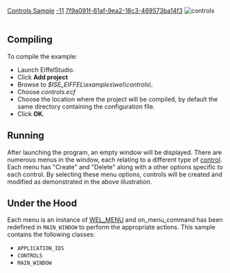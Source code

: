 [[Property:title|Controls Sample]]
[[Property:weight|-11]]
[[Property:uuid|7f9a091f-61af-9ea2-18c3-469573ba14f3]]
[[Image:controls|controls]]  <br/>
<br/>

==Compiling==

To compile the example: 
* Launch EiffelStudio. 
* Click '''Add project'''
* Browse to ''$ISE_EIFFEL\examples\wel\controls\''. 
* Choose ''controls.ecf''
* Choose the location where the project will be compiled, by default the same directory containing the configuration file. 
* Click '''OK'''. 

==Running==

After launching the program, an empty window will be displayed. There are numerous menus in the window, each relating to a different type of [[Controls cluster|control]]. Each menu has "Create" and "Delete" along with a other options specific to each control. By selecting these menu options, controls will be created and modified as demonstrated in the above illustration. 

==Under the Hood==

Each menu is an instance of [[ref:libraries/wel/reference/wel_menu_chart|WEL_MENU]]  and on_menu_command has been redefined in <code>MAIN_WINDOW</code> to perform the appropriate actions. 
This sample contains the following classes: 
* <code>APPLICATION_IDS</code>
* <code>CONTROLS</code>
* <code>MAIN_WINDOW</code>

{{seealso|<br/>
[[WEL_LIST_VIEW|WEL_LIST_VIEW]]  <br/>
[[ref:libraries/wel/reference/wel_combo_box_chart|WEL_COMBO_BOX]]  <br/>
[[WEL_PUSH_BUTTON|WEL_PUSH_BUTTON]]  <br/>
[[ref:libraries/wel/reference/wel_edit_chart|WEL_EDIT]]  <br/>
[[WEL_RADIO_BUTTON|WEL_RADIO_BUTTON]]  <br/>
[[WEL_PUSH_BUTTON|WEL_CHECK_BUTTON]]  <br/>
[[WEL_MULTIPLE_LINE_EDIT|WEL_MULTIPLE_LINE_EDIT]]  <br/>
[[WEL_SCROLL_BAR|WEL_SCROLL_BAR]]  }}







